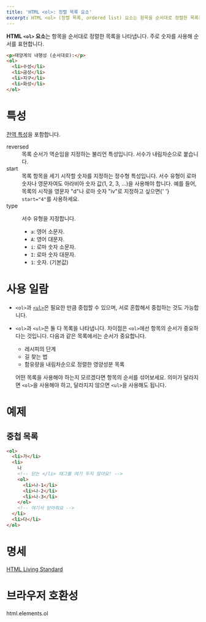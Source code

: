 ```yaml
---
title: 'HTML <ol>: 정렬 목록 요소'
excerpt: HTML <ol> (정렬 목록, ordered list) 요소는 항목을 순서대로 정렬한 목록을 나타냅니다. 주로 숫자를 사용해 순서를 표현합니다.
---
```


**HTML `<ol>` 요소**는 항목을 순서대로 정렬한 목록을 나타냅니다. 주로 숫자를 사용해 순서를 표현합니다.

<Demo height={140} />

```html name=demo
<p>태양계의 내행성 (순서대로):</p>
<ol>
  <li>수성</li>
  <li>금성</li>
  <li>지구</li>
  <li>화성</li>
</ol>
```

# 특성

[전역 특성](/docs/Web/HTML/Global_attributes)을 포함합니다.

<dl>
  <Term>reversed</Term>
  <dd>목록 순서가 역순임을 지정하는 불리언 특성입니다. 서수가 내림차순으로 붙습니다.</dd>
  <Term>start</Term>
  <dd>
    목록 항목을 세기 시작할 숫자를 지정하는 정수형 특성입니다. 서수 유형이 로마 숫자나 영문자여도 아라비아 숫자 값(1, 2,
    3, ...)을 사용해야 합니다. 예를 들어, 목록의 시작을 영문자 "d"나 로마 숫자 "iv"로 지정하고 싶으면{' '}
    <code>start="4"</code>를 사용하세요.
  </dd>
  <Term>type</Term>
  <dd>
    <p>서수 유형을 지정합니다.</p>
    <ul>
      <li>
        <code>a</code>: 영어 소문자.
      </li>
      <li>
        <code>A</code>: 영어 대문자.
      </li>
      <li>
        <code>i</code>: 로마 숫자 소문자.
      </li>
      <li>
        <code>I</code>: 로마 숫자 대문자.
      </li>
      <li>
        <code>1</code>: 숫자. (기본값)
      </li>
    </ul>
  </dd>
</dl>

# 사용 일람

- `<ol>`과 [`<ul>`](./ul)은 필요한 만큼 중첩할 수 있으며, 서로 혼합해서 중첩하는 것도 가능합니다.
- `<ol>`과 `<ul>`은 둘 다 목록을 나타냅니다. 차이점은 `<ol>`에선 항목의 순서가 중요하다는 것입니다. 다음과 같은 목록에서는 순서가 중요합니다.

  - 레시피의 단계
  - 길 찾는 법
  - 함유량을 내림차순으로 정렬한 영양성분 목록

  어떤 목록을 사용해야 하는지 모르겠다면 항목의 순서를 섞어보세요. 의미가 달라지면 `<ol>`을 사용해야 하고, 달라지지 않으면 `<ul>`을 사용해도 됩니다.

# 예제

## 중첩 목록

```html
<ol>
  <li>가</li>
  <li>
    나
    <!-- 닫는 </li> 태그를 여기 두지 않아요! -->
    <ol>
      <li>나-1</li>
      <li>나-2</li>
      <li>나-3</li>
    </ol>
    <!-- 여기서 닫아줘요 -->
  </li>
  <li>다</li>
</ol>
```

# 명세

[HTML Living Standard](https://html.spec.whatwg.org/multipage/semantics.html#the-ol-element)

# 브라우저 호환성

<BrowserCompat>html.elements.ol</BrowserCompat>
